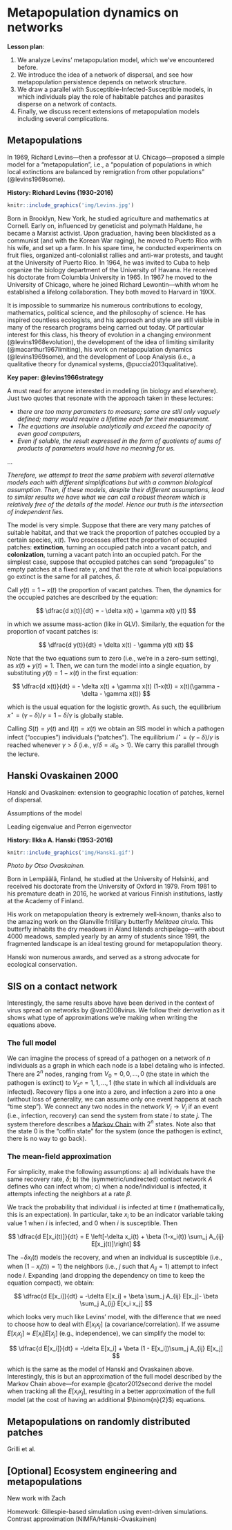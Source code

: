 # Metapopulation dynamics on networks

**Lesson plan**:

1. We analyze Levins' metapopulation model, which we've encountered before.
1. We introduce the idea of a network of dispersal, and see how metapopulation persistence depends on network structure.
1. We draw a parallel with Susceptible-Infected-Susceptible models, in which individuals play the role of habitable patches and parasites disperse on a network of contacts. 
1. Finally, we discuss recent extensions of metapopulation models including several complications.

## Metapopulations

In 1969, Richard Levins---then a professor at U. Chicago---proposed a simple model for a "metapopulation", i.e., a "population of populations in which local extinctions are balanced by remigration from other populations" (@levins1969some). 

:::boxhistory

**History: Richard Levins (1930-2016)**

```r
knitr::include_graphics('img/Levins.jpg')
```

Born in Brooklyn, New York, he studied agriculture and mathematics at Cornell. Early on, influenced by geneticist and polymath Haldane, he became a Marxist activist. Upon graduation, having been blacklisted as a communist (and with the Korean War raging), he moved to Puerto Rico with his wife, and set up a farm. In his spare time, he conducted experiments on fruit flies, organized anti-colonialist rallies and anti-war protests, and taught at the University of Puerto Rico. In 1964, he was invited to Cuba to help organize the biology department of the University of Havana. He received his doctorate from Columbia University in 1965. In 1967 he moved to the University of Chicago, where he joined Richard Lewontin---whith whom he established a lifelong collaboration. They both moved to Harvard in 19XX.

It is impossible to summarize his numerous contributions to ecology, mathematics, political science, and the philosophy of science. He has inspired countless ecologists, and his approach and style are still visible in many of the research programs being carried out today. Of particular interest for this class, his theory of evolution in a changing environment (@levins1968evolution), the development of the idea of limiting similarity (@macarthur1967limiting), his work on metapopulation dynamics (@levins1969some), and the development of Loop Analysis (i.e., a qualitative theory for dynamical systems, @puccia2013qualitative).

:::

:::boxpaper

**Key paper: @levins1966strategy** 

A must read for anyone interested in modeling (in biology and elsewhere). Just two quotes that resonate with the approach taken in these lectures:

* *there are too many parameters to measure; some are still only vaguely defined; many would require a lifetime each for their measurement.*
* *The equations are insoluble analytically and exceed the capacity of even good computers,*
* *Even if soluble, the result expressed in the form of quotients of sums of products of parameters would have no meaning for us.*

$\ldots$

*Therefore, we attempt to treat the same problem with several alternative models each with different simplifications but with a common biological assumption. Then, if these models, despite their different assumptions, lead to similar results we have what we can call a robust theorem which is relatively free of the details of the model. Hence our  truth is the intersection of independent lies.*

:::

The model is very simple. Suppose that there are very many patches of suitable habitat, and that we track the proportion of patches occupied by a certain species, $x(t)$. Two processes affect the proportion of occupied patches: **extinction**, turning an occupied patch into a vacant patch, and **colonization**, turning a vacant patch into an occupied patch. For the simplest case, suppose that occupied patches can send "propagules" to empty patches at a fixed rate $\gamma$, and that the rate at which local populations go extinct is the same for all patches, $\delta$. 

Call $y(t) = 1 - x(t)$ the proportion of vacant patches. Then, the dynamics for the occupied patches are described by the equation:

$$
\dfrac{d x(t)}{dt} = - \delta x(t) + \gamma x(t) y(t)
$$

in which we assume mass-action (like in GLV). Similarly, the equation for the proportion of vacant patches is:

$$
\dfrac{d y(t)}{dt} = \delta x(t) - \gamma y(t) x(t) 
$$

Note that the two equations sum to zero (i.e., we're in a zero-sum setting), as $x(t) + y(t) = 1$. Then, we can turn the model into a single equation, by substituting $y(t) = 1 - x(t)$ in the first equation:

$$
\dfrac{d x(t)}{dt} = - \delta x(t) + \gamma x(t) (1-x(t)) = x(t)(\gamma - \delta - \gamma x(t))
$$

which is the usual equation for the logistic growth. As such, the equilibrium $x^\star = (\gamma - \delta) / \gamma = 1 - \delta/\gamma$ is globally stable.

Calling $S(t) = y(t)$ and $I(t) = x(t)$ we obtain an SIS model in which a pathogen infect ("occupies") individuals ("patches"). The equilibrium $I^\star = (\gamma - \delta)/\gamma$ is reached whenever $\gamma > \delta$ (i.e., $\gamma/\delta = \mathcal R_0 > 1$). We carry this parallel through the lecture.

## Hanski Ovaskainen 2000

Hanski and Ovaskainen: extension to geographic location of patches, kernel of dispersal.

Assumptions of the model

Leading eigenvalue and Perron eigenvector

:::boxhistory

**History: Ilkka A. Hanski (1953-2016)**

```r
knitr::include_graphics('img/Hanski.gif')
```
*Photo by Otso Ovaskainen.*

Born in Lempäälä, Finland, he studied at the University of Helsinki, and received his doctorate from the University of Oxford in 1979. From 1981 to his premature death in 2016, he worked at various Finnish institutions, lastly at the Academy of Finland.

His work on metapopulation theory is extremely well-known, thanks also to the amazing work on the Glanville fritillary butterfly *Melitaea cinxia*. This butterfly inhabits the dry meadows in Åland Islands archipelago---with about 4000 meadows, sampled yearly by an army of students since 1991, the fragmented landscape is an ideal testing ground for metapopulation theory.

Hanski won numerous awards, and served as a strong advocate for ecological conservation.
:::

## SIS on a contact network

Interestingly, the same results above have been derived in the context of virus spread on networks by @van2008virus. We follow their derivation as it shows what type of approximations we're making when writing the equations above.

### The full model

We can imagine the process of spread of a pathogen on a network of $n$ individuals as a graph in which each node is a label detaling who is infected. There are $2^n$ nodes, ranging from $V_0 = 0,0, \ldots, 0$ (the state in which the pathogen is extinct) to $V_{2^n} = 1,1,\ldots, 1$ (the state in which all individuals are infected). Recovery flips a one into a zero, and infection a zero into a one (without loss of generality, we can assume only one event happens at each "time step"). We connect any two nodes in the network $V_i \to V_j$ if an event (i.e., infection, recovery) can send the system from state $i$ to state $j$. The system therefore describes a [Markov Chain](https://en.wikipedia.org/wiki/Markov_chain) with $2^n$ states. Note also that the state $0$ is the "coffin state" for the system (once the pathogen is extinct, there is no way to go back). 

### The mean-field approximation

For simplicity, make the following assumptions: a) all individuals have the same recovery rate, $\delta$; b) the (symmetric/undirected) contact network $A$ defines who can infect whom; c) when a node/individual is infected, it attempts infecting the neighbors at a rate $\beta$. 

We track the probability that individual $i$ is infected at time $t$ (mathematically, this is an expectation). In particular, take $x_i$ to be an indicator variable taking value $1$ when $i$ is infected, and $0$ when $i$ is susceptible. Then

$$
\dfrac{d E[x_i(t)]}{dt} = E \left[-\delta x_i(t) + \beta (1-x_i(t)) \sum_j A_{ij} E[x_j(t)]\right]
$$

The $-\delta x_i(t)$ models the recovery, and when an individual is susceptible (i.e., when $(1-x_i(t)) = 1$) the neighbors (i.e., $j$ such that $A_{ij} = 1$) attempt to infect node $i$. Expanding (and dropping the dependency on time to keep the equation compact), we obtain:

$$
\dfrac{d E[x_i]}{dt} = -\delta E[x_i] + \beta \sum_j A_{ij} E[x_j]- \beta \sum_j A_{ij} E[x_i x_j]
$$

which looks very much like Levins' model, with the difference that we need to choose how to deal with $E[x_i x_j]$ (a covariance/correlation). If we assume $E[x_i x_j] \approx E[x_i] E[x_j]$ (e.g., independence), we can simplify the model to:

$$
\dfrac{d E[x_i]}{dt} = -\delta E[x_i] + \beta (1 - E[x_i])\sum_j A_{ij} E[x_j]
$$

which is the same as the model of Hanski and Ovaskainen above. Interestingly, this is but an approximation of the full model described by the Markov Chain above---for example @cator2012second derive the model when tracking all the $E[x_i x_j]$, resulting in a better approximation of the full model (at the cost of having an additional $\binom{n}{2}$) equations.

## Metapopulations on randomly distributed patches

Grilli et al.

## [Optional] Ecosystem engineering and metapopulations

New work with Zach

Homework: Gillespie-based simulation using event-driven simulations.
Contrast approximation (NIMFA/Hanski-Ovaskainen)


